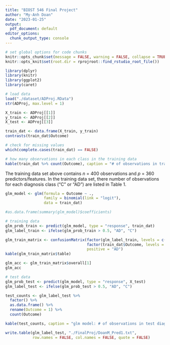 ```yaml
---
title: "BIOST 546 Final Project"
author: "My-Anh Doan"
date: "2023-01-25"
output:
  pdf_document: default
editor_options:
  chunk_output_type: console
---
```


```r
# set global options for code chunks
knitr::opts_chunk$set(message = FALSE, warning = FALSE, collapse = TRUE)
knitr::opts_knit$set(root.dir = rprojroot::find_rstudio_root_file())

library(dplyr)
library(knitr)
library(ggplot2)
library(caret)

```

```r
# load data
load("./dataset/ADProj.RData")
str(ADProj, max.level = 1)

X_train <- ADProj[[1]]
y_train <- ADProj[[2]]
X_test <- ADProj[[3]]

train_dat <- data.frame(X_train, y_train)
contrasts(train_dat$Outcome)

# check for missing values
which(complete.cases(train_dat) == FALSE)

# how many observations in each class in the training data
kable(train_dat %>% count(Outcome), caption = "# of observations in training diagnosis outcomes")

```
The training data set above contains $n$ = 400 observations and $p$ = 360 predictors/features.
In the training data set, there number of observations for each diagnosis class ("C" or "AD") are listed in Table 1.

```r
glm_model <- glm(formula = Outcome ~ .,
                 family = binomial(link = "logit"),
                 data = train_dat)

#as.data.frame(summary(glm_model)$coefficients)

# training data
glm_prob_train <- predict(glm_model, type = "response", train_dat)
glm_label_train <- ifelse(glm_prob_train > 0.5, "AD", "C")

glm_train_matrix <- confusionMatrix(factor(glm_label_train, levels = c("AD","C")),
                                    factor(train_dat$Outcome, levels = c("AD","C")),
                                    positive = "AD")
kable(glm_train_matrix$table)

glm_acc <- glm_train_matrix$overall[1]
glm_acc

# test data
glm_prob_test <- predict(glm_model, type = "response", X_test)
glm_label_test <- ifelse(glm_prob_test > 0.5, "AD", "C")

test_counts <- glm_label_test %>%
  factor() %>%
  as.data.frame() %>%
  rename(Outcome = 1) %>%
  count(Outcome)

kable(test_counts, caption = "glm model: # of observations in test diagnosis outcomes")

write.table(glm_label_test, "./FinalProj/DoanM_Pred1.txt",
            row.names = FALSE, col.names = FALSE, quote = FALSE)
```